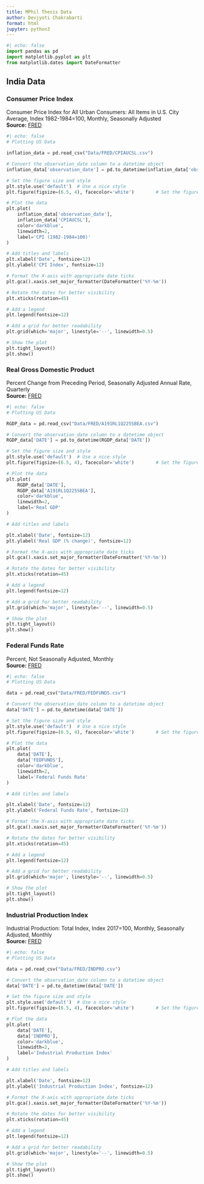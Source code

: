 ```yaml
---
title: MPhil Thesis Data
author: Devjyoti Chakrabarti 
format: html 
jupyter: python3
---
```


```python
#| echo: false
import pandas as pd
import matplotlib.pyplot as plt
from matplotlib.dates import DateFormatter
```

## India Data 

### Consumer Price Index  
Consumer Price Index for All Urban Consumers: All Items in U.S. City Average, Index 1982-1984=100, Monthly, Seasonally Adjusted  
**Source:** [FRED](https://fred.stlouisfed.org/series/CPIAUCSL)

```python
#| echo: false
# Plotting US Data 

inflation_data = pd.read_csv("Data/FRED/CPIAUCSL.csv")

# Convert the observation_date column to a datetime object
inflation_data['observation_date'] = pd.to_datetime(inflation_data['observation_date'])

# Set the figure size and style
plt.style.use('default')  # Use a nice style
plt.figure(figsize=(6.5, 4), facecolor='white')        # Set the figure size

# Plot the data
plt.plot(
    inflation_data['observation_date'], 
    inflation_data['CPIAUCSL'], 
    color='darkblue', 
    linewidth=2, 
    label='CPI (1982-1984=100)'
)

# Add titles and labels
plt.xlabel('Date', fontsize=12)
plt.ylabel('CPI Index', fontsize=12)

# Format the X-axis with appropriate date ticks
plt.gca().xaxis.set_major_formatter(DateFormatter('%Y-%m'))

# Rotate the dates for better visibility
plt.xticks(rotation=45)

# Add a legend
plt.legend(fontsize=12)

# Add a grid for better readability
plt.grid(which='major', linestyle='--', linewidth=0.5)

# Show the plot
plt.tight_layout()
plt.show()

```

### Real Gross Domestic Product 
Percent Change from Preceding Period, Seasonally Adjusted Annual Rate, Quarterly <br>
**Source:** [FRED](https://fred.stlouisfed.org/series/A191RL1Q225SBEA) 

```python
#| echo: false
# Plotting US Data 

RGDP_data = pd.read_csv("Data/FRED/A191RL1Q225SBEA.csv")

# Convert the observation_date column to a datetime object
RGDP_data['DATE'] = pd.to_datetime(RGDP_data['DATE'])

# Set the figure size and style
plt.style.use('default')  # Use a nice style
plt.figure(figsize=(6.5, 4), facecolor='white')        # Set the figure size

# Plot the data
plt.plot(
    RGDP_data['DATE'], 
    RGDP_data['A191RL1Q225SBEA'], 
    color='darkblue', 
    linewidth=2, 
    label='Real GDP'
)

# Add titles and labels

plt.xlabel('Date', fontsize=12)
plt.ylabel('Real GDP (% change)', fontsize=12)

# Format the X-axis with appropriate date ticks
plt.gca().xaxis.set_major_formatter(DateFormatter('%Y-%m'))

# Rotate the dates for better visibility
plt.xticks(rotation=45)

# Add a legend
plt.legend(fontsize=12)

# Add a grid for better readability
plt.grid(which='major', linestyle='--', linewidth=0.5)

# Show the plot
plt.tight_layout()
plt.show()

```

### Federal Funds Rate
Percent, Not Seasonally Adjusted, Monthly <br>
**Source:** [FRED](https://fred.stlouisfed.org/series/FEDFUNDS) 

```python
#| echo: false
# Plotting US Data 

data = pd.read_csv("Data/FRED/FEDFUNDS.csv")

# Convert the observation_date column to a datetime object
data['DATE'] = pd.to_datetime(data['DATE'])

# Set the figure size and style
plt.style.use('default')  # Use a nice style
plt.figure(figsize=(6.5, 4), facecolor='white')        # Set the figure size

# Plot the data
plt.plot(
    data['DATE'], 
    data['FEDFUNDS'], 
    color='darkblue', 
    linewidth=2, 
    label='Federal Funds Rate'
)

# Add titles and labels

plt.xlabel('Date', fontsize=12)
plt.ylabel('Federal Funds Rate', fontsize=12)

# Format the X-axis with appropriate date ticks
plt.gca().xaxis.set_major_formatter(DateFormatter('%Y-%m'))

# Rotate the dates for better visibility
plt.xticks(rotation=45)

# Add a legend
plt.legend(fontsize=12)

# Add a grid for better readability
plt.grid(which='major', linestyle='--', linewidth=0.5)

# Show the plot
plt.tight_layout()
plt.show()

```

### Industrial Production Index 
Industrial Production: Total Index, Index 2017=100, Monthly, Seasonally Adjusted, Monthly <br>
**Source:** [FRED](https://fred.stlouisfed.org/series/INDPRO) 

```python
#| echo: false
# Plotting US Data 

data = pd.read_csv("Data/FRED/INDPRO.csv")

# Convert the observation_date column to a datetime object
data['DATE'] = pd.to_datetime(data['DATE'])

# Set the figure size and style
plt.style.use('default')  # Use a nice style
plt.figure(figsize=(6.5, 4), facecolor='white')        # Set the figure size

# Plot the data
plt.plot(
    data['DATE'], 
    data['INDPRO'], 
    color='darkblue', 
    linewidth=2, 
    label='Industrial Production Index'
)

# Add titles and labels

plt.xlabel('Date', fontsize=12)
plt.ylabel('Industrial Production Index', fontsize=12)

# Format the X-axis with appropriate date ticks
plt.gca().xaxis.set_major_formatter(DateFormatter('%Y-%m'))

# Rotate the dates for better visibility
plt.xticks(rotation=45)

# Add a legend
plt.legend(fontsize=12)

# Add a grid for better readability
plt.grid(which='major', linestyle='--', linewidth=0.5)

# Show the plot
plt.tight_layout()
plt.show()

```